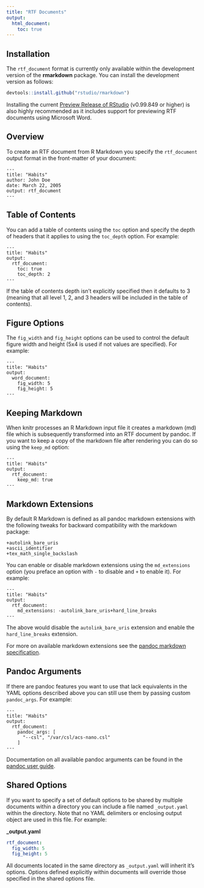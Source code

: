 ```yaml
---
title: "RTF Documents"
output:
  html_document:
    toc: true
---
```


## Installation

The `rtf_document` format is currently only available within the development version of the **rmarkdown** package. You can install the development version as follows:

```r
devtools::install.github("rstudio/rmarkdown")
```

Installing the current [Preview Release of RStudio](https://www.rstudio.com/products/rstudio/download/preview/) (v0.99.849 or higher) is also highly recommended as it includes support for previewing RTF documents using Microsoft Word.

## Overview

To create an RTF document from R Markdown you specify the `rtf_document` output format in the front-matter of your document:

    ---
    title: "Habits"
    author: John Doe
    date: March 22, 2005
    output: rtf_document
    ---

## Table of Contents

You can add a table of contents using the `toc` option and specify the depth of headers that it applies to using the `toc_depth` option. For example:

    ---
    title: "Habits"
    output:
      rtf_document:
        toc: true
        toc_depth: 2
    ---

If the table of contents depth isn't explicitly specified then it defaults to 3 (meaning that all level 1, 2, and 3 headers will be included in the table of contents).

## Figure Options

The `fig_width` and  `fig_height` options can be used to control the default figure width and height (5x4 is used if not values are specified). For example:

    ---
    title: "Habits"
    output:
      word_document:
        fig_width: 5
        fig_height: 5
    ---

## Keeping Markdown

When knitr processes an R Markdown input file it creates a markdown (md) file which is subsequently transformed into an RTF document by pandoc. If you want to keep a copy of the markdown file after rendering you can do so using the `keep_md` option:

    ---
    title: "Habits"
    output:
      rtf_document:
        keep_md: true
    ---

## Markdown Extensions

By default R Markdown is defined as all pandoc markdown extensions with the following tweaks for backward compatibility with the markdown package:

```
+autolink_bare_uris
+ascii_identifier
+tex_math_single_backslash
```

You can enable or disable markdown extensions using the `md_extensions` option (you preface an option with `-` to disable and `+` to enable it). For example:

    ---
    title: "Habits"
    output:
      rtf_document:
        md_extensions: -autolink_bare_uris+hard_line_breaks
    ---

The above would disable the `autolink_bare_uris` extension and enable the `hard_line_breaks` extension. 

For more on available markdown extensions see the [pandoc markdown specification](http://pandoc.org/README.html#pandocs-markdown).


## Pandoc Arguments

If there are pandoc features you want to use that lack equivalents in the YAML options described above you can still use them by passing custom `pandoc_args`. For example:

    ---
    title: "Habits"
    output:
      rtf_document:
        pandoc_args: [
          "--csl", "/var/csl/acs-nano.csl"
        ]
    ---

Documentation on all available pandoc arguments can be found in the [pandoc user guide](http://johnmacfarlane.net/pandoc/README.html#options).

## Shared Options

If you want to specify a set of default options to be shared by multiple documents within a directory you can include a file named `_output.yaml` within the directory. Note that no YAML delimiters or enclosing output object are used in this file. For example:

**\_output.yaml**

```yaml
rtf_document:
  fig_width: 5
  fig_height: 5
```

All documents located in the same directory as `_output.yaml` will inherit it's options. Options defined explicitly within documents will override those specified in the shared options file.



